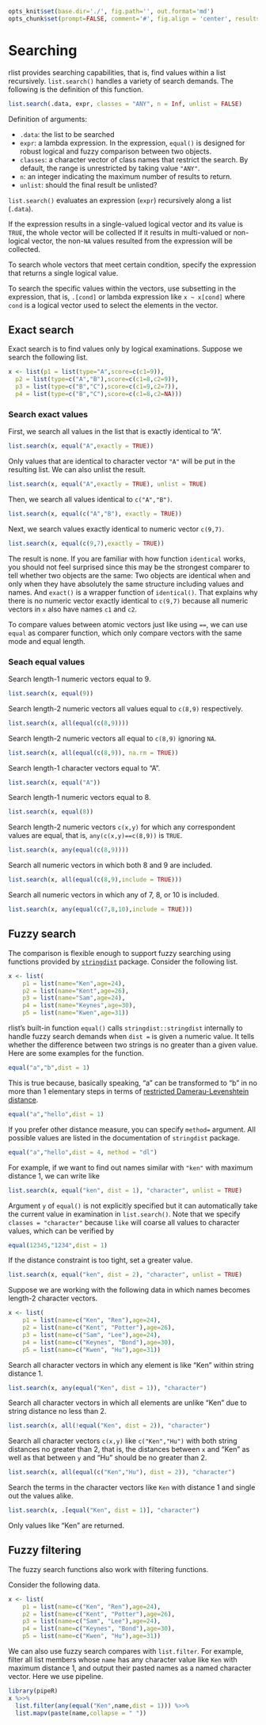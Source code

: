 ```r
opts_knit$set(base.dir='./', fig.path='', out.format='md')
opts_chunk$set(prompt=FALSE, comment='#', fig.align = 'center', results='markup')
```

# Searching

rlist provides searching capabilities, that is, find values within a list recursively. `list.search()` handles a variety of search demands. The following is the definition of this function.

```r
list.search(.data, expr, classes = "ANY", n = Inf, unlist = FALSE)
```

Definition of arguments:

- `.data`: the list to be searched
- `expr`: a lambda expression. In the expression, `equal()` is designed for robust logical and fuzzy comparison between two objects.
- `classes`: a character vector of class names that restrict the search. By default, the range is unrestricted by taking value `"ANY"`.
- `n`: an integer indicating the maximum number of results to return.
- `unlist`: should the final result be unlisted?

`list.search()` evaluates an expression (`expr`) recursively along a list (`.data`). 

If the expression results in a single-valued logical vector and its value is `TRUE`, the whole vector will be collected If it results in multi-valued or non-logical vector, the non-`NA` values resulted from the expression will be collected. 

To search whole vectors that meet certain condition, specify the expression that returns a single logical value. 

To search the specific values within the vectors, use subsetting in the expression, that is, `.[cond]` or lambda expression like `x ~ x[cond]` where `cond` is a logical vector used to select the elements in the vector.

## Exact search

Exact search is to find values only by logical examinations. Suppose we search the following list.

```r
x <- list(p1 = list(type="A",score=c(c1=9)),
  p2 = list(type=c("A","B"),score=c(c1=8,c2=9)),
  p3 = list(type=c("B","C"),score=c(c1=9,c2=7)),
  p4 = list(type=c("B","C"),score=c(c1=8,c2=NA)))
```

### Search exact values

First, we search all values in the list that is exactly identical to "A".

```r
list.search(x, equal("A",exactly = TRUE))
```

Only values that are identical to character vector `"A"` will be put in the resulting list. We can also unlist the result.

```r
list.search(x, equal("A",exactly = TRUE), unlist = TRUE)
```

Then, we search all values identical to `c("A","B")`.

```r
list.search(x, equal(c("A","B"), exactly = TRUE))
```

Next, we search values exactly identical to numeric vector `c(9,7)`.

```r
list.search(x, equal(c(9,7),exactly = TRUE))
```

The result is none. If you are familiar with how function `identical` works, you should not feel surprised since this may be the strongest comparer to tell whether two objects are the same: Two objects are identical when and only when they have absolutely the same structure including values and names. And `exact()` is a wrapper function of `identical()`. That explains why there is no numeric vector exactly identical to `c(9,7)` because all numeric vectors in `x` also have names `c1` and `c2`.

To compare values between atomic vectors just like using `==`, we can use `equal` as comparer function, which only compare vectors with the same mode and equal length.

### Seach equal values

Search length-1 numeric vectors equal to 9.

```r
list.search(x, equal(9))
```

Search length-2 numeric vectors all values equal to `c(8,9)` respectively.

```r
list.search(x, all(equal(c(8,9))))
```

Search length-2 numeric vectors all equal to `c(8,9)` ignoring `NA`.

```r
list.search(x, all(equal(c(8,9)), na.rm = TRUE))
```

Search length-1 character vectors equal to "A".

```r
list.search(x, equal("A"))
```

Search length-1 numeric vectors equal to 8.

```r
list.search(x, equal(8))
```

Search length-2 numeric vectors `c(x,y)` for which any correspondent values are equal, that is, `any(c(x,y)==c(8,9))` is `TRUE`.

```r
list.search(x, any(equal(c(8,9))))
```

Search all numeric vectors in which both 8 and 9 are included.

```r
list.search(x, all(equal(c(8,9),include = TRUE)))
```

Search all numeric vectors in which any of 7, 8, or 10 is included.

```r
list.search(x, any(equal(c(7,8,10),include = TRUE)))
```

## Fuzzy search

The comparison is flexible enough to support fuzzy searching using functions provided by [`stringdist`](http://cran.r-project.org/web/packages/stringdist/index.html) package. Consider the following list.

```r
x <- list(
    p1 = list(name="Ken",age=24),
    p2 = list(name="Kent",age=26),
    p3 = list(name="Sam",age=24),
    p4 = list(name="Keynes",age=30),
    p5 = list(name="Kwen",age=31))
```

rlist's built-in function `equal()` calls `stringdist::stringdist` internally to handle fuzzy search demands when `dist =` is given a numeric value. It tells whether the difference between two strings is no greater than a given value. Here are some examples for the function.

```r
equal("a","b",dist = 1)
```

This is true because, basically speaking, "a" can be transformed to "b" in no more than 1 elementary steps in terms of [restricted Damerau-Levenshtein distance](http://en.wikipedia.org/wiki/Damerau%E2%80%93Levenshtein_distance).

```r
equal("a","hello",dist = 1)
```

If you prefer other distance measure, you can specify `method=` argument. All possible values are listed in the documentation of `stringdist` package.

```r
equal("a","hello",dist = 4, method = "dl")
```

For example, if we want to find out names similar with `"ken"` with maximum distance 1, we can write like

```r
list.search(x, equal("ken", dist = 1), "character", unlist = TRUE)
```

Argument `y` of `equal()` is not explicitly specified but it can automatically take the current value in examination in `list.search()`. Note that we specify `classes = "character"` because `like` will coarse all values to character values, which can be verified by

```r
equal(12345,"1234",dist = 1)
```

If the distance constraint is too tight, set a greater value.

```r
list.search(x, equal("ken", dist = 2), "character", unlist = TRUE)
```

Suppose we are working with the following data in which names becomes length-2 character vectors.

```r
x <- list(
    p1 = list(name=c("Ken", "Ren"),age=24),
    p2 = list(name=c("Kent", "Potter"),age=26),
    p3 = list(name=c("Sam", "Lee"),age=24),
    p4 = list(name=c("Keynes", "Bond"),age=30),
    p5 = list(name=c("Kwen", "Hu"),age=31))
```

Search all character vectors in which any element is like "Ken" within string distance 1.

```r
list.search(x, any(equal("Ken", dist = 1)), "character")
```

Search all character vectors in which all elements are unlike "Ken" due to string distance no less than 2.

```r
list.search(x, all(!equal("Ken", dist = 2)), "character")
```

Search all character vectors `c(x,y)` like `c("Ken","Hu")` with both string distances no greater than 2, that is, the distances between `x` and "Ken" as well as that between `y` and "Hu" should be no greater than 2.

```r
list.search(x, all(equal(c("Ken","Hu"), dist = 2)), "character")
```

Search the terms in the character vectors like `Ken` with distance 1 and single out the values alike.

```r
list.search(x, .[equal("Ken", dist = 1)], "character")
```

Only values like "Ken" are returned.


## Fuzzy filtering

The fuzzy search functions also work with filtering functions.

Consider the following data.

```r
x <- list(
    p1 = list(name=c("Ken", "Ren"),age=24),
    p2 = list(name=c("Kent", "Potter"),age=26),
    p3 = list(name=c("Sam", "Lee"),age=24),
    p4 = list(name=c("Keynes", "Bond"),age=30),
    p5 = list(name=c("Kwen", "Hu"),age=31))
```

We can also use fuzzy search compares with `list.filter`. For example, filter all list members whose `name` has any character value like `Ken` with maximum distance 1, and output their pasted names as a named character vector. Here we use pipeline.

```r
library(pipeR)
x %>>%
  list.filter(any(equal("Ken",name,dist = 1))) %>>%
  list.mapv(paste(name,collapse = " "))
```

